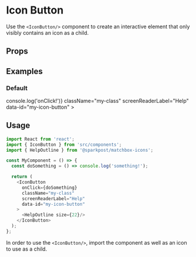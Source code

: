 
<Meta title="Buttons|IconButton" component={IconButton} />

# Icon Button

Use the `<IconButton/>` component to create an interactive element that only visibly contains an icon as a child.

## Props

<Props of={IconButton} />

## Examples

### Default

<Preview>
  <IconButton
    onClick={() => console.log('onClick!')}
    className="my-class"
    screenReaderLabel="Help"
    data-id="my-icon-button"
  >
    <HelpOutline size={22}/>
  </IconButton>
</Preview>

## Usage

```js
import React from 'react';
import { IconButton } from 'src/components';
import { HelpOutline } from '@sparkpost/matchbox-icons';

const MyComponent = () => {
  const doSomething = () => console.log('something!');

  return (
    <IconButton
      onClick={doSomething}
      className="my-class"
      screenReaderLabel="Help"
      data-id="my-icon-button"
    >
      <HelpOutline size={22}/>
    </IconButton>
  );
};
```

In order to use the `<IconButton/>`, import the component as well as an icon to use as a child.
